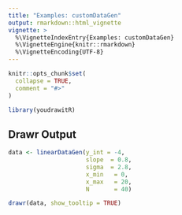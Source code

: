 ```yaml
---
title: "Examples: customDataGen"
output: rmarkdown::html_vignette
vignette: >
  %\VignetteIndexEntry{Examples: customDataGen}
  %\VignetteEngine{knitr::rmarkdown}
  %\VignetteEncoding{UTF-8}
---
```


```r
knitr::opts_chunk$set(
  collapse = TRUE,
  comment = "#>"
)
```

```r
library(youdrawitR)
```

## Drawr Output

```r
data <- linearDataGen(y_int = -4,
                      slope  = 0.8,
                      sigma  = 2.8,
                      x_min   = 0,
                      x_max   = 20,
                      N       = 40)

drawr(data, show_tooltip = TRUE)
```